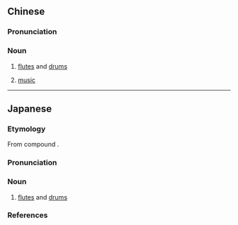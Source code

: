 {{also|箫鼓}}
==Chinese==
{{zh-forms|s=箫鼓}}

===Pronunciation===
{{zh-pron
|m=xiāogǔ
|c=siu1 gu2
|cat=n
}}

===Noun===
{{zh-noun}}

# {{lb|zh|literary}} [[w:Xiao (flute)|flute]]s and [[drum]]s
# {{lb|zh|literary}} [[music]]

----

==Japanese==
{{ja-kanjitab|しょう|こ|yomi=o}}

===Etymology===
From {{etyl|ltc|ja|sort=しょうこ}} compound {{m|zh|簫鼓|tr=sew ku<sup>X</sup>|lit=flute + drum}}.

===Pronunciation===
{{ja-pron|yomi=o|しょうこ|acc=0|acc_ref=DJR}}

===Noun===
{{ja-noun|しょうこ|hhira=せうこ}}

# [[flute]]s and [[drum]]s

===References===
<references/>